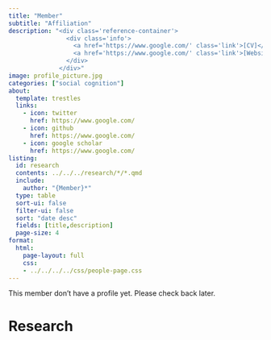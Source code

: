 ```yaml
---
title: "Member"
subtitle: "Affiliation"
description: "<div class='reference-container'>
                <div class='info'>
                  <a href='https://www.google.com/' class='link'>[CV]</a> 
                  <a href='https://www.google.com/' class='link'>[Website]</a>
                </div>
              </div>"
image: profile_picture.jpg
categories: ["social cognition"]
about:
  template: trestles
  links:
    - icon: twitter
      href: https://www.google.com/
    - icon: github
      href: https://www.google.com/
    - icon: google scholar
      href: https://www.google.com/
listing:
  id: research
  contents: ../../../research/*/*.qmd  
  include:
    author: "{Member}*" 
  type: table
  sort-ui: false
  filter-ui: false
  sort: "date desc"  
  fields: [title,description]  
  page-size: 4
format:
  html:
    page-layout: full
    css: 
    - ../../../../css/people-page.css
---
```

This member don't have a profile yet. Please check back later.


# Research

::: {#research}
:::

